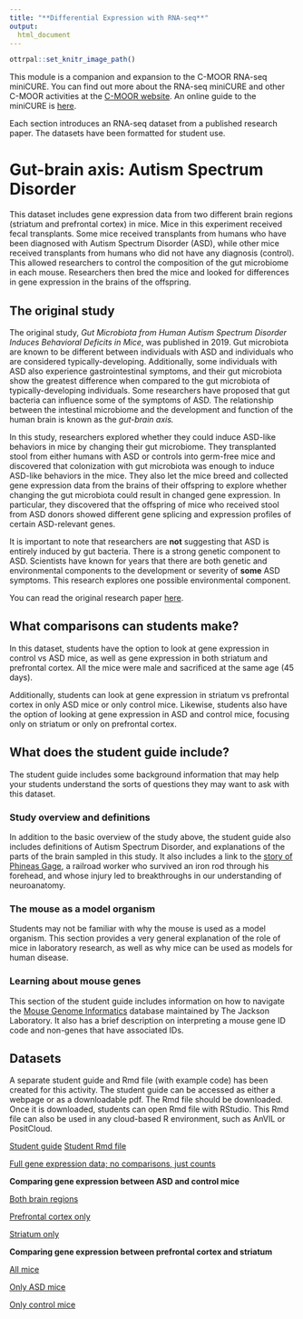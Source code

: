 ```yaml
---
title: "**Differential Expression with RNA-seq**"
output:
  html_document
---
```


```r
ottrpal::set_knitr_image_path()
```

This module is a companion and expansion to the C-MOOR RNA-seq miniCURE. You can find out more about the RNA-seq miniCURE and other C-MOOR activities at the [C-MOOR website](https://www.c-moor.org/). An online guide to the miniCURE is [here](https://science.c-moor.org/miniCURE-RNA-seq/index.html).

Each section introduces an RNA-seq dataset from a published research paper. The datasets have been formatted for student use.

# Gut-brain axis: Autism Spectrum Disorder
This dataset includes gene expression data from two different brain regions (striatum and prefrontal cortex) in mice. Mice in this experiment received fecal transplants. Some mice received transplants from humans who have been diagnosed with Autism Spectrum Disorder (ASD), while other mice received transplants from humans who did not have any diagnosis (control). This allowed researchers to control the composition of the gut microbiome in each mouse. Researchers then bred the mice and looked for differences in gene expression in the brains of the offspring.

## The original study

The original study, _Gut Microbiota from Human Autism Spectrum Disorder Induces Behavioral Deficits in Mice_, was published in 2019. Gut microbiota are known to be different between individuals with ASD and individuals who are considered typically-developing. Additionally, some individuals with ASD also experience gastrointestinal symptoms, and their gut microbiota show the greatest difference when compared to the gut microbiota of typically-developing individuals. Some researchers have proposed that gut bacteria can influence some of the symptoms of ASD. The relationship between the intestinal microbiome and the development and function of the human brain is known as the _gut-brain axis._

In this study, researchers explored whether they could induce ASD-like behaviors in mice by changing their gut microbiome. They transplanted stool from either humans with ASD or controls into germ-free mice and discovered that colonization with gut microbiota was enough to induce ASD-like behaviors in the mice. They also let the mice breed and collected gene expression data from the brains of their offspring to explore whether changing the gut microbiota could result in changed gene expression. In particular, they discovered that the offspring of mice who received stool from ASD donors showed different gene splicing and expression profiles of certain ASD-relevant genes.

It is important to note that researchers are **not** suggesting that ASD is entirely induced by gut bacteria. There is a strong genetic component to ASD. Scientists have known for years that there are both genetic and environmental components to the development or severity of **some** ASD symptoms. This research explores one possible environmental component.

You can read the original research paper [here](https://pmc.ncbi.nlm.nih.gov/articles/PMC6993574/pdf/nihms-1528786.pdf).

## What comparisons can students make?
In this dataset, students have the option to look at gene expression in control vs ASD mice, as well as gene expression in both striatum and prefrontal cortex. All the mice were male and sacrificed at the same age (45 days).

Additionally, students can look at gene expression in striatum vs prefrontal cortex in only ASD mice or only control mice. Likewise, students also have the option of looking at gene expression in ASD and control mice, focusing only on striatum or only on prefrontal cortex.

## What does the student guide include?

The student guide includes some background information that may help your students understand the sorts of questions they may want to ask with this dataset. 

### Study overview and definitions

In addition to the basic overview of the study above, the student guide also includes definitions of Autism Spectrum Disorder, and explanations of the parts of the brain sampled in this study. It also includes a link to the [story of Phineas Gage](https://pmc.ncbi.nlm.nih.gov/articles/PMC1114479/), a railroad worker who survived an iron rod through his forehead, and whose injury led to breakthroughs in our understanding of neuroanatomy. 

### The mouse as a model organism

Students may not be familiar with why the mouse is used as a model organism. This section provides a very general explanation of the role of mice in laboratory research, as well as why mice can be used as models for human disease.

### Learning about mouse genes

This section of the student guide includes information on how to navigate the [Mouse Genome Informatics](https://informatics.jax.org/) database maintained by The Jackson Laboratory. It also has a brief description on interpreting a mouse gene ID code and non-genes that have associated IDs.


## Datasets
A separate student guide and Rmd file (with example code) has been created for this activity. The student guide can be accessed as either a webpage or as a downloadable pdf. The Rmd file should be downloaded. Once it is downloaded, students can open Rmd file with RStudio. This Rmd file can also be used in any cloud-based R environment, such as AnVIL or PositCloud.

[Student guide]()
[Student Rmd file]()

[Full gene expression data; no comparisons, just counts](https://drive.google.com/file/d/1RoDiq_D1YHVinmbuLRHCoGQ2wS8eWbB2/view?usp=sharing)

**Comparing gene expression between ASD and control mice**

[Both brain regions](https://drive.google.com/file/d/1IdtpRUcTpqCD41plaz9ddcow6V8ZtmEd/view?usp=sharing)

[Prefrontal cortex only](https://drive.google.com/file/d/1IdtpRUcTpqCD41plaz9ddcow6V8ZtmEd/view?usp=sharing)

[Striatum only](https://drive.google.com/file/d/12yDb3-XvR49Gva-_s0jKN1Zdw5G7uRe-/view?usp=sharing)

**Comparing gene expression between prefrontal cortex and striatum**

[All mice](https://drive.google.com/file/d/1A4eHpoarGjlGNC0mij-wrx9TAcFHmXn9/view?usp=sharing)

[Only ASD mice](https://drive.google.com/file/d/1I4g5jEsHL1UnYkudcESWuvoF-DV-eO3s/view?usp=sharing)

[Only control mice](https://drive.google.com/file/d/1dAzC4tOIRMqy9z749rh-hNEv3nV-6YpK/view?usp=sharing)


